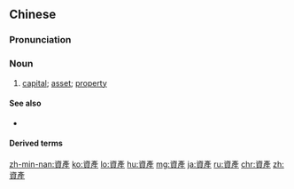 {{also|資産|资产}}
==Chinese==
{{zh-forms|s=资产}}

===Pronunciation===
{{zh-pron
|m=zīchǎn
|c=zi1 caan2
|mn=qz:chir-sán/tw,xm,zz:chu-sán
|cat=n
}}

===Noun===
{{zh-noun}}

# {{lb|zh|economics|business}} [[capital]]; [[asset]]; [[property]]
#: {{zh-x|非 貨幣 資產|non-monetary '''assets'''}}
#: {{zh-x|清理 資產|to liquidate '''assets'''}}

====See also====
* {{zh-l|資本}}

====Derived terms====
{{zh-der|流動資產|買辦資產階級|資產階級|資產評估}}

{{zh-cat|Advanced}}

[[zh-min-nan:資產]]
[[ko:資產]]
[[lo:資產]]
[[hu:資產]]
[[mg:資產]]
[[ja:資產]]
[[ru:資產]]
[[chr:資產]]
[[zh:資產]]